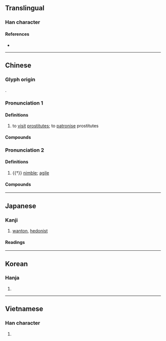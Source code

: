 {{character info}}
==Translingual==

===Han character===
{{Han char|rn=38|rad=女|as=11|sn=14|four=41491|canj=VMWF|ids=⿰女票}}

====References====
* {{Han ref|kx=0269.210|dkj=06637|dj=0537.100|hdz=21076.050|uh=5AD6|ud=23254|bh=B9E2|bd=47586}}

----

==Chinese==
{{zh-forms}}

===Glyph origin===
{{Han etym}}
{{Han compound|女|票|ls=psc|c1=s|c2=p}}.

===Pronunciation 1===
{{zh-pron
|m=piáo
|c=piu4
|h=pfs=phèu
|md=pièu
|mn=phiâu
|w=3biau
|cat=v
}}

====Definitions====
{{zh-hanzi}}

# to [[visit]] [[prostitute]]s; to [[patronise]] prostitutes

====Compounds====
{{zh-der|fold=1|嫖賭|嫖客|吃喝嫖賭|嫖妓|嫖經|嫖婊子|嫖娼|嫖友|狂嫖濫賭}}

===Pronunciation 2===
{{zh-pron
|m=piāo
|c=piu1
|w=1phiau
|mc=y
|oc=y
|cat=a
}}

====Definitions====
{{zh-hanzi}}

# {{†}} [[nimble]]; [[agile]]

====Compounds====
{{zh-der|fold=1|嫖姚}}

----

==Japanese==

===Kanji===
{{ja-kanji|grade=|rs=女11}}

# [[wanton]], [[hedonist]]

====Readings====
{{ja-readings
|goon=ひょう<へう
|kanon=ひょう<へう
|kun=かる-い}}

----

==Korean==

===Hanja===
{{ko-hanja|hangeul=표|rv=pyo|mr=p'yo}}

# {{rfdef|ko|sort=女11}}

----

==Vietnamese==

===Han character===
{{vi-hantu|[[phiêu]], [[phếu]], [[phiếu]], [[tẹo]], [[phèo]]|rs=女11}}

# {{rfdef|vi|sort=女11}}